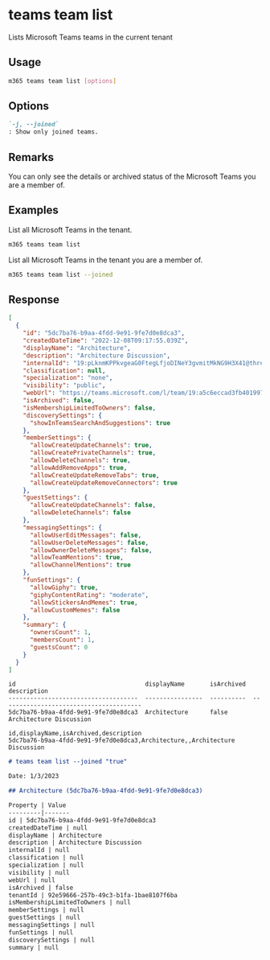 
# teams team list

Lists Microsoft Teams teams in the current tenant

## Usage

```sh
m365 teams team list [options]
```

## Options

```md definition-list
`-j, --joined`
: Show only joined teams.
```

<Global />

## Remarks

You can only see the details or archived status of the Microsoft Teams you are a member of.

## Examples

List all Microsoft Teams in the tenant.

```sh
m365 teams team list
```

List all Microsoft Teams in the tenant you are a member of.

```sh
m365 teams team list --joined
```

## Response

<Tabs>
  <TabItem value="JSON">

  ```json
  [
    {
      "id": "5dc7ba76-b9aa-4fdd-9e91-9fe7d0e8dca3",
      "createdDateTime": "2022-12-08T09:17:55.039Z",
      "displayName": "Architecture",
      "description": "Architecture Discussion",
      "internalId": "19:pLknmKPPkvgeaG0FtegLfjoDINeY3gvmitMkNG9H3X41@thread.tacv2",
      "classification": null,
      "specialization": "none",
      "visibility": "public",
      "webUrl": "https://teams.microsoft.com/l/team/19:a5c6eccad3fb401997756a1501d561aa%40thread.skype/conversations?groupId=8090c93e-ba7c-433e-9f39-08c7ba07c0b3&tenantId=dcd219dd-bc68-4b9b-bf0b-4a33a796be35",
      "isArchived": false,
      "isMembershipLimitedToOwners": false,
      "discoverySettings": {
        "showInTeamsSearchAndSuggestions": true
      },
      "memberSettings": {
        "allowCreateUpdateChannels": true,
        "allowCreatePrivateChannels": true,
        "allowDeleteChannels": true,
        "allowAddRemoveApps": true,
        "allowCreateUpdateRemoveTabs": true,
        "allowCreateUpdateRemoveConnectors": true
      },
      "guestSettings": {
        "allowCreateUpdateChannels": false,
        "allowDeleteChannels": false
      },
      "messagingSettings": {
        "allowUserEditMessages": false,
        "allowUserDeleteMessages": false,
        "allowOwnerDeleteMessages": false,
        "allowTeamMentions": true,
        "allowChannelMentions": true
      },
      "funSettings": {
        "allowGiphy": true,
        "giphyContentRating": "moderate",
        "allowStickersAndMemes": true,
        "allowCustomMemes": false
      },
      "summary": {
        "ownersCount": 1,
        "membersCount": 1,
        "guestsCount": 0
      }
    }
  ]
  ```

  </TabItem>
  <TabItem value="Text">

  ```text
  id                                    displayName       isArchived  description
  ------------------------------------  ----------------  ----------  ---------------------------------------
  5dc7ba76-b9aa-4fdd-9e91-9fe7d0e8dca3  Architecture      false       Architecture Discussion
  ```

  </TabItem>
  <TabItem value="CSV">

  ```csv
  id,displayName,isArchived,description
  5dc7ba76-b9aa-4fdd-9e91-9fe7d0e8dca3,Architecture,,Architecture Discussion
  ```

  </TabItem>
  <TabItem value="Markdown">

  ```md
  # teams team list --joined "true"

  Date: 1/3/2023

  ## Architecture (5dc7ba76-b9aa-4fdd-9e91-9fe7d0e8dca3)

  Property | Value
  ---------|-------
  id | 5dc7ba76-b9aa-4fdd-9e91-9fe7d0e8dca3
  createdDateTime | null
  displayName | Architecture
  description | Architecture Discussion
  internalId | null
  classification | null
  specialization | null
  visibility | null
  webUrl | null
  isArchived | false
  tenantId | 92e59666-257b-49c3-b1fa-1bae8107f6ba
  isMembershipLimitedToOwners | null
  memberSettings | null
  guestSettings | null
  messagingSettings | null
  funSettings | null
  discoverySettings | null
  summary | null
  ```

  </TabItem>
</Tabs>

